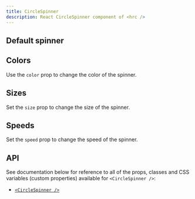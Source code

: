 ```yaml
---
title: CircleSpinner
description: React CircleSpinner component of <hrc />
---
```



## Default spinner

<Demo layout="row">
  <Demos.CircleSpinnerDefault />
</Demo>

<SourceCode code={defaultCode} title="default.tsx" />

## Colors

Use the `color` prop to change the color of the spinner.

<Demo layout="row">
  <Demos.CircleSpinnerColors />
</Demo>

<SourceCode code={colorsCode} title="colors.tsx" />

## Sizes

Set the `size` prop to change the size of the spinner.

<Demo layout="row">
  <Demos.CircleSpinnerSizes />
</Demo>

<SourceCode code={sizesCode} title="sizes.tsx" />

## Speeds

Set the `speed` prop to change the speed of the spinner.

<Demo layout="row">
  <Demos.CircleSpinnerSpeeds />
</Demo>

<SourceCode code={speedsCode} title="speeds.tsx" />

## API

See documentation below for reference to all of the props, classes and CSS
variables (custom properties) available for `<CircleSpinner />`:

- [`<CircleSpinner />`](/hrc/api/circle-spinner)
